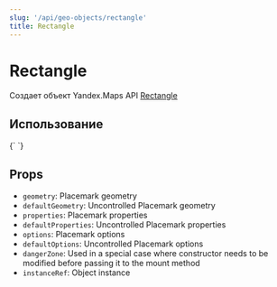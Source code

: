 ```yaml
---
slug: '/api/geo-objects/rectangle'
title: Rectangle
---
```



# Rectangle

Создает объект Yandex.Maps API [Rectangle][docs]

## Использование

<Canvas>
  {`
  <YMaps>
    <Map
      defaultState={{
        center: [55.674, 37.601],
        zoom: 11,
      }}
    >
      <Rectangle
        geometry={[
          [55.66, 37.6],
          [55.71, 37.69],
        ]}
        options={{
          draggable: true,
          fillColor: '#ffff0022',
          strokeColor: '#3caa3c88',
          strokeWidth: 7,
        }}
      />
    </Map>
  </YMaps>
`}
</Canvas>

## Props

- `geometry`: Placemark geometry
- `defaultGeometry`: Uncontrolled Placemark geometry
- `properties`: Placemark properties
- `defaultProperties`: Uncontrolled Placemark properties
- `options`: Placemark options
- `defaultOptions`: Uncontrolled Placemark options
- `dangerZone`: Used in a special case where constructor needs to be modified
  before passing it to the mount method
- `instanceRef`: Object instance

[docs]:
  https://tech.yandex.com/maps/doc/jsapi/2.1/ref/reference/Rectangle-docpage/
